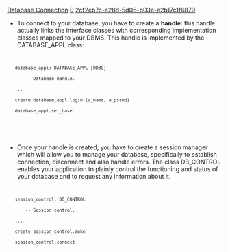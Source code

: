 [[Property:title|Database Connection]]
[[Property:weight|0]]
[[Property:uuid|2cf2cb7c-e28d-5d06-b03e-e2b17c1f6879]]
* To connect to your database, you have to create a '''handle''': this handle actually links the interface classes with corresponding implementation classes mapped to your DBMS. This handle is implemented by the DATABASE_APPL class:
<code>
	database_appl: DATABASE_APPL [ODBC]
		-- Database handle.
	...
	create database_appl.login (a_name, a_psswd)
	database_appl.set_base
</code>
<br/>

{{note|Calling set_base links the EiffelStore interface to this specific handle. }}

{{tip|You can manage handles to many databases: as an instance of <eiffel>DATABASE_APPL</eiffel> stands for a specific database handle, you only have to create one instance of <eiffel>DATABASE_APPL</eiffel> for every DBMS handle you wish to create. Do not forget to call set_base to activate appropriate handle. }}


{{note|The generic parameter of <eiffel>DATABASE_APPL</eiffel> specifies the actual DBMS used. }}

* Once your handle is created, you have to create a session manager which will allow you to manage your database, specifically to establish connection, disconnect and also handle errors. The class <eiffel>DB_CONTROL</eiffel> enables your application to plainly control the functioning and status of your database and to request any information about it.
<code>
	session_control: DB_CONTROL
		-- Session control.
	...
	create session_control.make
	session_control.connect
</code>

{{note|Take a look at the [[Database control|database control]]  part to see how to use <eiffel>DB_CONTROL</eiffel> capabilities. }}


{{seealso|<br/>
[[Database control|Database control and error handling]]  <br/>
[[EiffelStore Implementation Layer|Implementation]]  <br/>
}}




